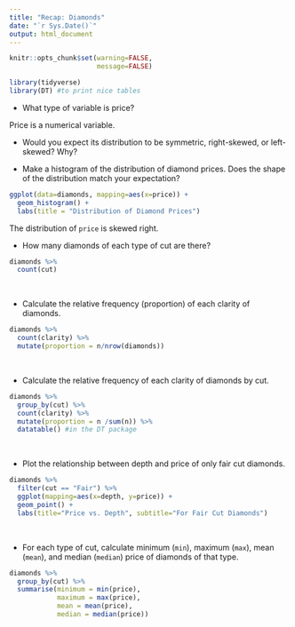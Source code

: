 ```yaml
---
title: "Recap: Diamonds"
date: "`r Sys.Date()`"
output: html_document
---
```


```r
knitr::opts_chunk$set(warning=FALSE,
                      message=FALSE)

```

```r
library(tidyverse)
library(DT) #to print nice tables
```

- What type of variable is price? 

Price is a numerical variable. 

- Would you expect its distribution to be symmetric, right-skewed, or left-skewed? Why? 

- Make a histogram of the distribution of diamond prices. Does the shape of the distribution match your expectation?

```r
ggplot(data=diamonds, mapping=aes(x=price)) + 
  geom_histogram() +
  labs(title = "Distribution of Diamond Prices")
```

The distribution of `price` is skewed right. 
<br>

- How many diamonds of each type of cut are there?

```r
diamonds %>%
  count(cut) 
```
<br>

- Calculate the relative frequency (proportion) of each clarity of diamonds.

```r
diamonds %>%
  count(clarity) %>%
  mutate(proportion = n/nrow(diamonds))
```
<br>

- Calculate the relative frequency of each clarity of diamonds by cut.

```r
diamonds %>%
  group_by(cut) %>%
  count(clarity) %>%
  mutate(proportion = n /sum(n)) %>%
  datatable() #in the DT package
```
<br>

- Plot the relationship between depth and price of only fair cut diamonds.

```r
diamonds %>%
  filter(cut == "Fair") %>%
  ggplot(mapping=aes(x=depth, y=price)) +
  geom_point() +
  labs(title="Price vs. Depth", subtitle="For Fair Cut Diamonds")
```
<br>

- For each type of cut, calculate minimum (`min`), maximum (`max`), mean (`mean`), and median (`median`) price of diamonds of that type.

```r
diamonds %>%
  group_by(cut) %>%
  summarise(minimum = min(price), 
            maximum = max(price),
            mean = mean(price), 
            median = median(price))
```
